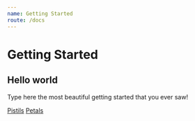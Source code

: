 ```yaml
---
name: Getting Started
route: /docs
---
```


# Getting Started

## Hello world

Type here the most beautiful getting started that you ever saw!

[Pistils](/docs/pistils)
[Petals](/docs/petals)
